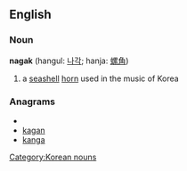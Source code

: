 ==English==
===Noun===
'''nagak''' (hangul: [[나각]]; hanja: [[螺角]])
#a [[seashell]] [[horn]] used in the music of Korea

[[Category:Korean nouns]]

{{ko-attention}}

===Anagrams===
* {{alphagram|aagkn}}
* [[kagan#English|kagan]]
* [[kanga#English|kanga]]